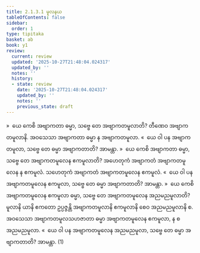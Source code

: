 ```yaml
---
title: 2.1.3.1 မူလနယ
tableOfContents: false
sidebar:
  order: 1
type: tipitaka
basket: ab
book: y1
review:
  current: review
  updated: '2025-10-27T21:48:04.024317'
  updated_by: ''
  notes: ''
  history:
  - state: review
    date: '2025-10-27T21:48:04.024317'
    updated_by: ''
    notes: ''
    previous_state: draft
---
```



<ReviewStatus review={frontmatter.review} showDetails={true} />

<HypothesisAnnotation frontmatter={frontmatter} />

<DynamicBreadcrumb />

<Division number="74" book="y1" e="ch" v="33" p="11">

<Paragraph number="178" book="y1">
»  ယေ ကေစိ အဗျာကတာ ဓမ္မာ, သဗ္ဗေ တေ အဗျာကတမူလာတိ?
</Paragraph>

<Paragraph number="179" book="y1">
တီဏေဝ အဗျာကတမူလာနိ. အဝသေသာ အဗျာကတာ ဓမ္မာ န အဗျာကတမူလာ.
</Paragraph>

<Paragraph number="180" book="y1">
«  ယေ ဝါ ပန အဗျာကတမူလာ, သဗ္ဗေ တေ ဓမ္မာ အဗျာကတာတိ? အာမန္တာ.
</Paragraph>

</Division>
<Division number="75" book="y1" e="ch" v="33" p="11">

<Paragraph number="181" book="y1">
»  ယေ ကေစိ အဗျာကတာ ဓမ္မာ, သဗ္ဗေ တေ အဗျာကတမူလေန ဧကမူလာတိ?
</Paragraph>

<Paragraph number="182" book="y1">
အဟေတုကံ အဗျာကတံ အဗျာကတမူလေန န ဧကမူလံ. သဟေတုကံ အဗျာကတံ အဗျာကတမူလေန ဧကမူလံ.
</Paragraph>

<Paragraph number="183" book="y1">
«  ယေ ဝါ ပန အဗျာကတမူလေန ဧကမူလာ, သဗ္ဗေ တေ ဓမ္မာ အဗျာကတာတိ? အာမန္တာ.
</Paragraph>

</Division>
<Division number="76" book="y1" e="ch" v="33" p="11">

<Paragraph number="184" book="y1">
»  ယေ ကေစိ အဗျာကတမူလေန ဧကမူလာ ဓမ္မာ, သဗ္ဗေ တေ အဗျာကတမူလေန အညမညမူလာတိ?
</Paragraph>

<Paragraph number="185" book="y1">
မူလာနိ ယာနိ ဧကတော ဥပ္ပဇ္ဇန္တိ အဗျာကတမူလာနိ ဧကမူလာနိ စေဝ အညမညမူလာနိ စ. အဝသေသာ အဗျာကတမူလသဟဇာတာ ဓမ္မာ အဗျာကတမူလေန ဧကမူလာ, န စ အညမညမူလာ.
</Paragraph>

<Paragraph number="186" book="y1">
«  ယေ ဝါ ပန အဗျာကတမူလေန အညမညမူလာ, သဗ္ဗေ တေ ဓမ္မာ အဗျာကတာတိ? အာမန္တာ. (1)
</Paragraph>
</Division>
